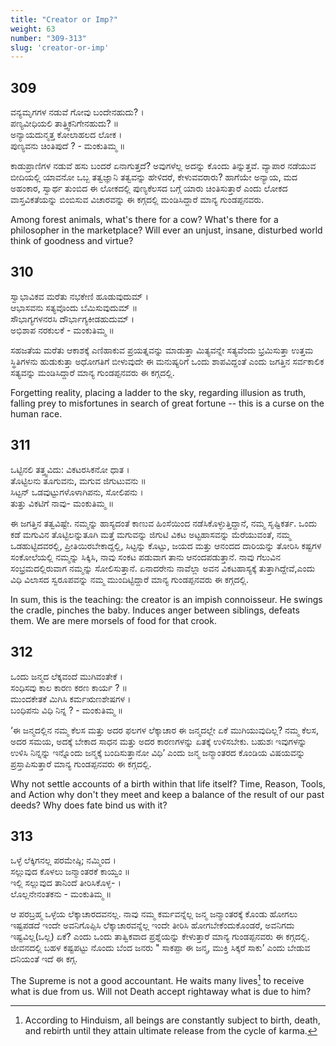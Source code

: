 ```yaml
---
title: "Creator or Imp?"
weight: 63
number: "309-313"
slug: 'creator-or-imp'
---
```


## 309
ವನ್ಯಮೃಗಗಳ ನಡುವೆ ಗೋವು ಬಂದೇನಹುದು? ।  
ಪಣ್ಯವೀಧಿಯಲಿ ತಾತ್ತ್ವಿಕನಿಗೇನಹುದು‌? ॥  
ಅನ್ಯಾಯದುನ್ಮತ್ತ ಕೋಲಾಹಲದ ಲೋಕ ।  
ಪುಣ್ಯವನು ಚಿಂತಿಪುದೆ ? -  ಮಂಕುತಿಮ್ಮ  ॥

ಕಾಡುಪ್ರಾಣಿಗಳ ನಡುವೆ ಹಸು ಬಂದರೆ ಏನಾಗುತ್ತದೆ? ಅವುಗಳೆಲ್ಲ ಅದನ್ನು ಕೊಂದು ತಿನ್ನುತ್ತವೆ. ವ್ಯಾಪಾರ ನಡೆಯುವ ಬೀದಿಯಲ್ಲಿ ಯಾವನೋ ಒಬ್ಬ ತತ್ವಜ್ಞಾನಿ ತತ್ವವನ್ನು ಹೇಳಿದರೆ, ಕೇಳುವವರಾರು? ಹಾಗೆಯೇ ಅನ್ಯಾಯ, ಮದ ಅಹಂಕಾರ, ಸ್ವಾರ್ಥ ತುಂಬಿದ ಈ ಲೋಕದಲ್ಲಿ ಪುಣ್ಯಕೆಲಸದ ಬಗ್ಗೆ ಯಾರು ಚಿಂತಿಸುತ್ತಾರೆ ಎಂದು ಲೋಕದ ವಾಸ್ತವಿಕತೆಯನ್ನು ಬಿಂಬಿಸುವ ವಿಚಾರವನ್ನು ಈ ಕಗ್ಗದಲ್ಲಿ ಮಂಡಿಸಿದ್ದಾರೆ ಮಾನ್ಯ ಗುಂಡಪ್ಪನವರು.

Among forest animals, what's there for a cow? What's there for a philosopher in the marketplace? Will ever an unjust, insane, disturbed world think of goodness and virtue?

## 310
ಸ್ವಾಭಾವಿಕವ ಮರೆತು ನಭಕೇಣಿ ಹೂಡುವುದುಮ್ ।  
ಆಭಾಸವನು ಸತ್ಯವೊಂದು ಬೆಮಿಸುವುದುಮ್ ॥  
ಸೌಭಾಗ್ಯಗಳನರಸಿ ದೌರ್ಭಾಗ್ಯಕೀಡಹುದುಮ್ ।  
ಅಭಿಶಾಪ ನರಕುಲಕೆ -  ಮಂಕುತಿಮ್ಮ  ॥

ಸಹಜತೆಯ ಮರೆತು ಆಕಾಶಕ್ಕೆ ಎಣಿಹಾಕುವ ಪ್ರಯತ್ನವನ್ನು ಮಾಡುತ್ತಾ ಮಿತ್ಯವನ್ನೇ ಸತ್ಯವೆಂದು ಭ್ರಮಿಸುತ್ತಾ ಉತ್ತಮ ಸ್ಥಿತಿಗಳನು ಹುಡುಕುತ್ತಾ ಅಧೋಗತಿಗೆ ಬೀಳುವುದೇ ಈ ಮನುಷ್ಯರಿಗೆ ಒಂದು ಶಾಪವಿದ್ದಂತೆ ಎಂದು ಜಗತ್ತಿನ ಸರ್ವಕಾಲಿಕ ಸತ್ಯವನ್ನು ಮಂಡಿಸಿದ್ದಾರೆ ಮಾನ್ಯ ಗುಂಡಪ್ಪನವರು ಈ ಕಗ್ಗದಲ್ಲಿ.

Forgetting reality, placing a ladder to the sky, regarding illusion as truth, falling prey to misfortunes in search of great fortune -- this is a curse on the human race.

## 311
ಒಟ್ಟಿನಲಿ ತತ್ತ್ವವಿದು: ವಿಕಟರಸಿಕನೋ ಧಾತ ।  
ತೊಟ್ಟಿಲನು ತೂಗುವನು, ಮಗುವ ಜಿಗುಟುವನು ॥  
ಸಿಟ್ಟನ್ ಒಡವುಟ್ಟುಗಳೊಳಾಗಿಪನು, ಸೋಲಿಪನು ।  
ತುತ್ತು ವಿಕಟಿಗೆ ನಾವು-  ಮಂಕುತಿಮ್ಮ  ॥

ಈ ಜಗತ್ತಿನ ತತ್ವವಿಷ್ಟೇ. ನಮ್ಮನ್ನು ಹಾಸ್ಯದಂತೆ ಕಾಣುವ ಹಿಂಸೆಯಿಂದ ನಡೆಸಿಕೊಳ್ಳುತ್ತಿದ್ದಾನೆ, ನಮ್ಮ ಸೃಷ್ಟಿಕರ್ತ. ಒಂದು ಕಡೆ ಮಗುವಿನ ತೊಟ್ಟಿಲನ್ನುತೂಗಿ ಮತ್ತೆ ಮಗುವನ್ನು ಜಿಗುಟಿ ವಿಕಟ ಅಟ್ಟಹಾಸವನ್ನು ಮೆರೆಯುವಂತೆ, ನಮ್ಮ ಒಡಹುಟ್ಟಿದವರಲ್ಲಿ, ಪ್ರೀತಿಯಿರಬೇಕಾದ್ದಲ್ಲಿ, ಸಿಟ್ಟನ್ನು ಕೊಟ್ಟು, ಜಯದ ಮತ್ತು ಆನಂದದ ದಾರಿಯನ್ನು ತೋರಿಸಿ ಕಷ್ಟಗಳ ಸಂಕೋಲೆಯಲ್ಲಿ ನಮ್ಮನ್ನು ಸಿಕ್ಕಿಸಿ, ನಾವು ಸಂಕಟ ಪಡುವಾಗ ತಾನು ಆನಂದಪಡುತ್ತಾನೆ. ನಾವು ಗೆಲುವಿನ ಸಂಭ್ರಮದಲ್ಲಿರುವಾಗ ನಮ್ಮನ್ನು ಸೋಲಿಸುತ್ತಾನೆ. ಏನಾದರೇನು ನಾವೆಲ್ಲಾ ಅವನ ವಿಕಟಹಾಸ್ಯಕ್ಕೆ ತುತ್ತಾಗಿದ್ದೇವೆ,ಎಂದು ವಿಧಿ ವಿಲಾಸದ ಸ್ವರೂಪವನ್ನು ನಮ್ಮ ಮುಂದಿಟ್ಟಿದ್ದಾರೆ ಮಾನ್ಯ ಗುಂಡಪ್ಪನವರು ಈ ಕಗ್ಗದಲ್ಲಿ.

In sum, this is the teaching: the creator is an impish connoisseur. He swings the cradle, pinches the baby. Induces anger between siblings, defeats them. We are mere morsels of food for that crook.

## 312
ಒಂದು ಜನ್ಮದ ಲೆಕ್ಕವಂದೆ ಮುಗಿವಂತೇಕೆ ।  
ಸಂಧಿಸವು ಕಾಲ ಕಾರಣ ಕರಣ ಕಾರ್ಯ ? ॥  
ಮುಂದಕೇತಕೆ ಮಿಗಿಸಿ ಕರ್ಮಋಣಶೇಷಗಳ ।  
ಬಂಧಿಪನು ವಿಧಿ ನಿನ್ನ ? -  ಮಂಕುತಿಮ್ಮ  ॥

‘ಈ ಜನ್ಮದಲ್ಲಿನ ನಮ್ಮ ಕೆಲಸ ಮತ್ತು ಅದರ ಫಲಗಳ ಲೆಕ್ಕಾಚಾರ ಈ ಜನ್ಮದಲ್ಲೇ ಏಕೆ ಮುಗಿಯುವುದಿಲ್ಲ? ನಮ್ಮ ಕೆಲಸ, ಅದರ ಸಮಯ, ಅದಕ್ಕೆ ಬೇಕಾದ ಸಾಧನ ಮತ್ತು ಅದರ ಕಾರಣಗಳನ್ನು ಏತಕ್ಕೆ ಉಳಿಸಬೇಕು. ಬಹುಶಃ ಇವುಗಳನ್ನು ಉಳಿಸಿ ನಿನ್ನನ್ನು ಇನ್ನೊಂದು ಜನ್ಮಕ್ಕೆ ಬಂದಿಸುತ್ತಾನೋ ವಿಧಿ’ ಎಂದು ಜನ್ಮ ಜನ್ಮಾಂತರದ ಕೊಂಡಿಯ ವಿಷಯವನ್ನು ಪ್ರಸ್ತಾಪಿಸುತ್ತಾರೆ ಮಾನ್ಯ ಗುಂಡಪ್ಪನವರು ಈ ಕಗ್ಗದಲ್ಲಿ.

Why not settle accounts of a birth within that life itself? Time, Reason, Tools, and Action why don't they meet and keep a balance of the result of our past deeds? Why does fate bind us with it?

## 313
ಒಳ್ಳೆ ಲೆಕ್ಕಿಗನಲ್ಲ ಪರಮೇಷ್ಠಿ; ನಮ್ಮಿಂದ ।  
ಸಲ್ಲುವುದ ಕೊಳಲು ಜನ್ಮಾಂತರಕೆ ಕಾಯ್ವಂ ॥  
ಇಲ್ಲಿ ಸಲ್ಲುವುದ ತಾನಿಂದೆ ತೀರಿಸಿಕೊಳ್ಳ- ।  
ಲೊಲ್ಲನೇನಂತಕನು -  ಮಂಕುತಿಮ್ಮ  ॥

ಆ ಪರಬ್ರಹ್ಮ ಒಳ್ಳೆಯ ಲೆಕ್ಕಾಚಾರದವನಲ್ಲ. ನಾವು ನಮ್ಮ ಕರ್ಮವನ್ನೆಲ್ಲ ಜನ್ಮ ಜನ್ಮಾಂತರಕ್ಕೆ ಕೊಂಡು ಹೋಗಲು ಇಷ್ಟಪಡದೆ ಇಂದೇ ಅವನಿಗೊಪ್ಪಿಸಿ ಲೆಕ್ಕಾಚಾರವನ್ನೆಲ್ಲ ಇಂದೇ ತೀರಿಸಿ ಹೋಗಬೇಕೆಂದುಕೊಂಡರೆ, ಅವನಿಗದು ಇಷ್ಟವಿಲ್ಲ(ಒಲ್ಲ) ಏಕೆ? ಎಂದು ಒಂದು ತಾತ್ವಿಕವಾದ ಪ್ರಶ್ನೆಯನ್ನು ಕೇಳುತ್ತಾರೆ ಮಾನ್ಯ ಗುಂಡಪ್ಪನವರು ಈ ಕಗ್ಗದಲ್ಲಿ. ಜೀವನದಲ್ಲಿ ಬಹಳ ಕಷ್ಟಪಟ್ಟು ನೊಂದು ಬೆಂದ ಜನರು \" ಸಾಕಪ್ಪಾ ಈ ಜನ್ಮ, ಮುಕ್ತಿ ಸಿಕ್ಕರೆ ಸಾಕು’ ಎಂದು ಬೇಡುವ ದನಿಯಂತೆ ಇದೆ ಈ ಕಗ್ಗ.

The Supreme is not a good accountant. He waits many lives[^113] to receive what is due from us. Will not Death accept rightaway what is due to him?

[^113]: According to Hinduism, all beings are constantly subject to birth, death, and
rebirth until they attain ultimate release from the cycle of karma.
